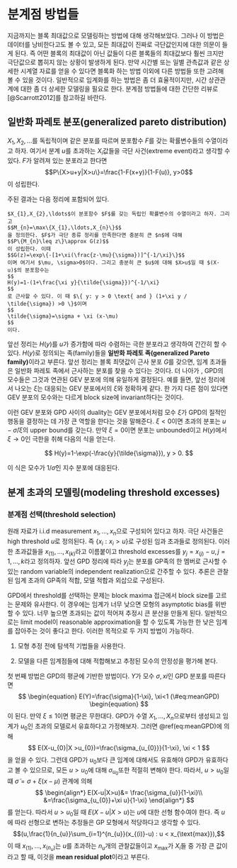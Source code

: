 # 분계점 방법들 {#pot}

지금까지는 블록 최대값으로 모델링하는 방법에 대해 생각해보았다. 그러나 이 방법은 데이터를 낭비한다고도 볼 수 있고, 모든 최대값이 진짜로 극단값인지에 대한 의문이 들게 된다. 즉 어떤 블록의 최대값이 아닌 값들이 다른 블록들의 최대값보다 훨씬 크지만 극단값으로 뽑히지 않는 상황이 발생하게 된다. 만약 시간별 또는 일별 관측값과 같은 상세한 시계열 자료를 얻을 수 있다면 블록화 하는 방법 이외에 다른 방법들 또한 고려해 볼 수 있을 것이다. 일반적으로 임계화를 하는 방법은 좀 더 효율적이지만, 시간 상관관계에 대한 좀 더 상세한 모델링을 필요로 한다. 분계점 방법들에 대한 간단한 리뷰로 [@Scarrott2012]를 참고하길 바란다.

## 일반화 파레토 분포(generalized pareto distribution)

$X_{1},X_{2},\ldots$를 독립적이며 같은 분포를 따르며 분포함수 $F$를 갖는 확률변수들의 수열이라고 하자. 여기서 분계 $u$를 초과하는 $X_{i}$값들을 극단 사건(extreme event)라고 생각할 수 있다. $F$가 알려져 있는 분포라고 한다면
$$P\{X>u+y|X>u\}=\frac{1-F(x+y)}{1-F(u)}, y>0$$
이 성립한다.

주된 결과는 다음 정리에 포함되어 있다.

```theorem
$X_{1},X_{2},\ldots$이 분포함수 $F$를 갖는 독립인 확률변수의 수열이라고 하자. 그리고
$$M_{n}=\max\{X_{1},\ldots,X_{n}\}$$
을 정의한다. $F$가 극단 종류 정리를 만족한다면 충분히 큰 $n$에 대해
$$P\{M_{n}\leq z\}\approx G(z)$$
이 성립한다. 이때
$$G(z)=\exp\{-[1+\xi(\frac{z-\mu}{\sigma})]^{-1/\xi}\}$$
이며 여기서 $\mu, \sigma>0$이다. 그리고 충분히 큰 $u$에 대해 $X>u$일 때 $(X-u)$의 분포함수는
$$
H(y)=1-(1+\frac{\xi y}{\tilde{\sigma}})^{-1/\xi}
$$
로 근사할 수 있다. 이 때 $\{ y: y > 0 \text{ and } (1+\xi y / \tilde{\sigma}) >0 \}$이며
$$
\tilde{\sigma}=\sigma + \xi (x-\mu)
$$
이다.

```

앞선 정리는 $H(y)$를 $u$가 증가함에 따라 수렴하는 극한 분포라고 생각하여 간간히 할 수 있다. $H(y)$로 정의되는 족(family)들을 **일반화 파레토 족(generalized Pareto family)**이라고 부른다. 앞선 정리는 블록 최댓값이 근사 분포 $G$를 갖으면, 임계 초과들은 일반화 파레토 족에서 근사하는 분포를 찾을 수 있다는 것이다. 더 나아가 , GPD의 모수들은 그것과 연관된 GEV 분포에 의해 유일하게 결정된다. 예를 들면, 앞선 정리에서 나오는 $\xi$는 대응되는 GEV 분포에서의 $\xi$와 정확하게 같다. 한 가지 다른 점이 있다면 GEV 분포의 모수와는 다르게 block size에 invariant하다는 것이다.

이런 GEV 분포와 GPD 사이의 duality는 GEV 분포에서처럼 모수 $\xi$가 GPD의 질적인 행동을 결정하는 데 가장 큰 역할을 한다는 것을 말해준다. $\xi<0$이면 초과의 분포는 $u-\tilde{\sigma}/\xi$의 upper bound를 갖는다. 만약 $\xi=0$이면 분포는 unbounded이고 $H(y)$에서 $\xi \rightarrow 0$인 극한을 취해 다음의 식을 얻는다.

$$
H(y)=1-\exp(-\frac{y}{\tilde{\sigma}}), y > 0.
$$

이 식은 모수가 $1/\tilde{\sigma}$인 지수 분포에 대응된다.

## 분계 초과의 모델링(modeling threshold excesses)

### 분계점 선택(threshold selection)

원래 자료가 i.i.d measurement $x_{1}, \ldots, x_{n}$으로 구성되어 있다고 하자. 극단 사건들은 high threshold $u$로 정의된다. 즉 $\{x_{i}: x_{i}>u\}$로 구성된 임과 초과들로 정의된다. 이러한 초과값들을 $x_{(1)}, \ldots , x_{(k)}$라고 이름붙이고 threshold excesses를 $y_{j}=x_{(j)}-u, j=1,\ldots, k$라고 정의하자. 앞선 GPD 정리에 따라 $y_{j}$는 분포를 GP족의 한 멤버로 근사할 수 있는 random variable의 independent realization으로 간주할 수 있다. 추론은 관찰된 임계 초과의 GP족의 적합, 모델 적합과 외삽으로 구성된다.

GPD에서 threshold를 선택하는 문제는 block maxima 접근에서 block size를 고르는 문제와 유사한다. 이 경우에는 임계가 너무 낮으면 모형의 asymptotic bias를 위반할 수 있다. 너무 높으면 초과되는 값이 적어져 추정시 큰 분산을 만들게 된다. 일반적으로는 limit model이 reasonable approximation을 할 수 있도록 가능한 한 낮은 임계를 잡아주는 것이 좋다고 한다. 이러한 목적으로 두 가지 방법이 가능하다.

1. 모형 추정 전에 탐색적 기법들을 사용한다.

2. 모델을 다른 임계점들에 대해 적합해보고 추정된 모수의 안정성을 평가해 본다.

첫 번째 방법은 GPD의 평균에 기반한 방법이다. $Y$가 모수 $\sigma, xi$인 GPD 분포를 따른다면
$$
\begin{equation}
E(Y)=\frac{\sigma}{1-\xi}, \xi<1
(\#eq:meanGPD)
\begin{equation}
$$
이 된다. 만약 $\xi\leq 1$이면 평균은 무한대다. GPD가 수열 $X_{1},\ldots, X_{n}$으로부터 생성되고 임계가 $u_{0}$인 초과의 모델로서 유효하다고 가정해보자. 그러면 \@ref(eq:meanGPD)에 의해
$$
E(X-u_{0}|X >u_{0})=\frac{\sigma_{u_{0}}}{1-\xi}, \xi < 1
$$
을 얻을 수 있다. 그런데 GPD가 $u_{0}$보다 큰 임계에 대해서도 유효해야 GPD가 유효하다고 볼 수 있으므로, 모든 $u>u_{0}$에 대해 $\sigma_{u_{0}}$또한 적절히 변해야 한다. 따라서, $u>u_{0}$일 떄 $\tilde{\sigma}=\sigma + \xi (x-\mu)$ 관계에 의해
$$
\begin{align*}
E(X-u|X>u)&= \frac{\sigma_{u}}{1-\xi}\\
&=\frac{\sigma_{u_{0}}+\xi u}{1-\xi}
\end{align*}
$$
를 얻는다. 따라서 $u>u_{0}$일 때 $E(X-u|X>u)$는 $u$에 대한 선형 함수여야 한다. 즉 $u$에 따라 선형으로 변하는 추정들은 GP 모형에서 적당하다고 생각할 수 있다.
$$(u,\frac{1}{n_{u}}\sum_{i=1}^{n_{u}}(x_{(i)}-u) : u < x_{\text{max}}),$$
이 때 $x_{(1)},\ldots, x_{(n_{u})}$는 $u$를 초과하는 $n_{u}$개의 관찰값들이고 $x_{\text{max}}$가 $X_{i}$들 중 가장 큰 값이라고 할 때, 이것을 **mean residual plot**이라고 부른다.
